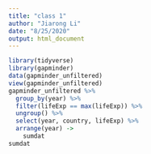 ```yaml
---
title: "class 1"
author: "Jiarong Li"
date: "8/25/2020"
output: html_document
---
```


```r
library(tidyverse)
library(gapminder)
data(gapminder_unfiltered)
view(gapminder_unfiltered)
gapminder_unfiltered %>%
  group_by(year) %>%
  filter(lifeExp == max(lifeExp)) %>%
  ungroup() %>%
  select(year, country, lifeExp) %>%
  arrange(year) ->
    sumdat
sumdat
```
